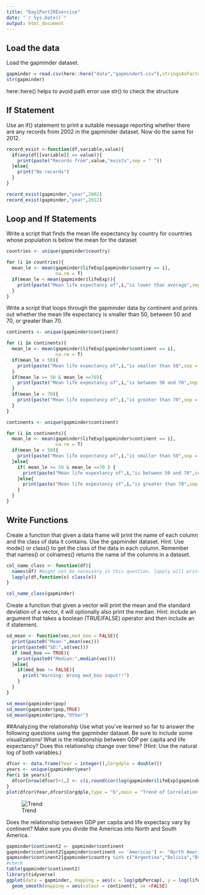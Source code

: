 ```yaml
---
title: "Day1Part2RExercise"
date: "`r Sys.Date()`"
output: html_document
---
```


## Load the data
Load the gapminder dataset.


```r
gapminder = read.csv(here::here("data","gapminder5.csv"),stringsAsFactors = FALSE)
str(gapminder)
```
here::here() helps to avoid path error 
use str() to check the structure


## If Statement
Use an if() statement to print a suitable message reporting whether there are any records from 2002 in the gapminder dataset. Now do the same for 2012.

```r
record_exist <-function(df,variable,value){
  if(any(df[[variable]] == value)){
    print(paste("Records from",value,"exists",sep = " "))
  }else{
    print("No records")
  }
}

record_exist(gapminder,"year",2002)
record_exist(gapminder,"year",2012)

```

## Loop and If Statements
Write a script that finds the mean life expectancy by country for countries whose population is below the mean for the dataset
```r
countries <- unique(gapminder$country)

for (i in countries){
  mean_le <- mean(gapminder$lifeExp[gapminder$country == i],
                  na.rm = T)
  if(mean_le < mean(gapminder$lifeExp)){
    print(paste("Mean life expectancy of",i,"is lower than average",sep = " "))
  }
}
```

Write a script that loops through the gapminder data by continent and prints out whether the mean life expectancy is smaller than 50, between 50 and 70, or greater than 70.
```r
continents <- unique(gapminder$continent)

for (i in continents){
  mean_le <- mean(gapminder$lifeExp[gapminder$continent == i],
                  na.rm = T)
  if(mean_le < 50){
    print(paste("Mean life expectancy of",i,"is smaller than 50",sep = " "))
  }
  if(mean_le >= 50 & mean_le <=70){
    print(paste("Mean life expextancy of",i,"is between 50 and 70",sep = " "))
  }
  if(mean_le > 70){
    print(paste("Mean life expextancy of",i,"is greater than 70",sep = " "))
  }
}
```

```r
continents <- unique(gapminder$continent)

for (i in continents){
  mean_le <- mean(gapminder$lifeExp[gapminder$continent == i],
                  na.rm = T)
  if(mean_le < 50){
    print(paste("Mean life expectancy of",i,"is smaller than 50",sep = " "))
  }else{
    if( mean_le >= 50 & mean_le <=70 ) {
      print(paste("Mean life expextancy of",i,"is between 50 and 70",sep = " "))
    }else{
      print(paste("Mean life expextancy of",i,"is greater than 70",sep = " "))
    }
  }
}
```


## Write Functions
Create a function that given a data frame will print the name of each column and the class of data it contains. Use the gapminder dataset. Hint: Use mode() or class() to get the class of the data in each column. Remember that names() or colnames() returns the name of the columns in a dataset.
```r
col_name_class <- function(df){
  names(df) #might not be necessary in this question. lapply will print the name
  lapply(df,function(x) class(x))
}

col_name_class(gapminder)
```

Create a function that given a vector will print the mean and the standard deviation of a vector, it will optionally also print the median. Hint: include an argument that takes a boolean (TRUE/FALSE) operator and then include an if statement.
```r
sd_mean <- function(vec,med_boo = FALSE){
  print(paste0("Mean:",mean(vec)))
  print(paste0("SD:",sd(vec)))
  if (med_boo == TRUE){
    print(paste0("Median:",median(vec)))
  }else{
    if(med_boo != FALSE){
      print("Warning: Wrong med_boo input!!")
    }
  }
}

sd_mean(gapminder$pop)
sd_mean(gapminder$pop,TRUE)
sd_mean(gapminder$pop,"Other")

```

##Analyzing the relationship
Use what you've learned so far to answer the following questions using the gapminder dataset. Be sure to include some visualizations!
What is the relationship between GDP per capita and life expectancy? Does this relationship change over time? (Hint: Use the natural log of both variables.)
```r
dfcor <- data.frame(Year = integer(),Corgdple = double())
years <- unique(gapminder$year)
for(i in years){
  dfcor[nrow(dfcor)+1,] <- c(i,round(cor(log(gapminder$lifeExp[gapminder$year == i]), log(gapminder$gdpPercap[gapminder$year == i])),2))
}
plot(dfcor$Year,dfcor$Corgdple,type = "b",main = "Trend of Correlation Coefficient Between GDP Per Capita and Life Expectancy",xlab = "Year",ylab ="Correlation Coefficient Between GDP Per Capita and Life Expectancy")

```
![Trend](here::here("Rplot.png"))


Does the relationship between GDP per capita and life expectacy vary by continent? Make sure you divide the Americas into North and South America.
```r
gapminder$continent2 <- gapminder$continent
gapminder$continent2[gapminder$continent == 'Americas'] <- "North America"
gapminder$continent2[gapminder$country %in% c("Argentina","Bolivia","Brazil","Chile","Colombia","Ecuador","Guyana","Paraguay","Peru","Suriname","Uruguay","Venezuela")] <- "South Amarica"
#check 
table(gapminder$continent2)
library(tidyverse)
ggplot(data = gapminder, mapping = aes(x = log(gdpPercap), y = log(lifeExp))) + 
  geom_smooth(mapping = aes(colour = continent), se =FALSE)

```


